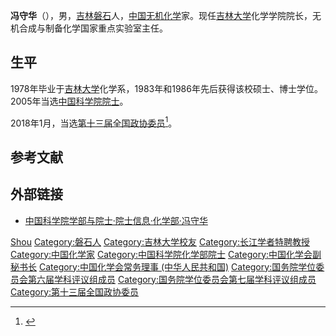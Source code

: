 '''冯守华'''（{{bd|1956年|3月14日|}}），男，[[吉林|吉林]][[磐石|磐石]]人，[[中华人民共和国|中国]][[无机化学|无机化学]]家。现任[[吉林大学|吉林大学]]化学学院院长，无机合成与制备化学国家重点实验室主任。

== 生平 ==
1978年毕业于[[吉林大学|吉林大学]]化学系，1983年和1986年先后获得该校硕士、博士学位。2005年当选[[中国科学院院士|中国科学院院士]]。

2018年1月，当选[[中国人民政治协商会议第十三届全国委员会委员名单|第十三届全国政协委员]]<ref>{{Cite web|url=http://sports.163.com/18/0126/06/D92BRKK400051C89.html|title=中国人民政治协商会议第十三届全国委员会委员名单|accessdate=2018-01-26|last=|work=网易|archive-url=https://web.archive.org/web/20180127143232/http://sports.163.com/18/0126/06/D92BRKK400051C89.html|archive-date=2018-01-27|dead-url=yes}}</ref>。

== 参考文献 ==
{{reflist}}

== 外部链接 ==
* [https://web.archive.org/web/20120427015018/http://sourcedb.cas.cn/sourcedb_ad_cas/zw2/ysxx/hxb/ 中国科学院学部与院士·院士信息·化学部·冯守华]

{{中国科学院化学部院士}}
{{第一批“长江学者奖励计划”特聘教授}}
{{国务院学位委员会第六届学科评议组/化学}}
{{国务院学位委员会第七届学科评议组/化学}}
{{Navboxes 
| title  = 冯守华在[[中國化學會_(中華人民共和國)|中国化学会]]的职务
| list1  =
{{中国化学会第二十六届理事会}}
}}

{{Authority control}}
{{DEFAULTSORT:Feng}}
[[Category:冯姓|Shou]]
[[Category:磐石人|Category:磐石人]]
[[Category:吉林大学校友|Category:吉林大学校友]]
[[Category:长江学者特聘教授|Category:长江学者特聘教授]]
[[Category:中国化学家|Category:中国化学家]]
[[Category:中国科学院化学部院士|Category:中国科学院化学部院士]]
[[Category:中国化学会副秘书长|Category:中国化学会副秘书长]]
[[Category:中国化学会常务理事_(中华人民共和国)|Category:中国化学会常务理事 (中华人民共和国)]]
[[Category:国务院学位委员会第六届学科评议组成员|Category:国务院学位委员会第六届学科评议组成员]]
[[Category:国务院学位委员会第七届学科评议组成员|Category:国务院学位委员会第七届学科评议组成员]]
[[Category:第十三届全国政协委员|Category:第十三届全国政协委员]]


{{中国科学家小作品}}